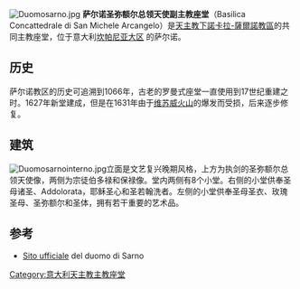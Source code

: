 [[File:Duomosarno.jpg|right]]
'''萨尔诺圣弥额尔总领天使副主教座堂'''（Basilica Concattedrale di San Michele Arcangelo）是[[天主教下諾卡拉-薩爾諾教區|天主教下諾卡拉-薩爾諾教區]]的共同主教座堂，位于意大利[[坎帕尼亚大区|坎帕尼亚大区]]
的萨尔诺。

== 历史 ==
萨尔诺教区的历史可追溯到1066年，古老的罗曼式座堂一直使用到17世纪重建之时。1627年新堂建成，但是在1631年由于[[维苏威火山|维苏威火山]]的爆发而受损，后来逐步修复。

== 建筑 ==
[[File:Duomosarnointerno.jpg|thumb]]立面是文艺复兴晚期风格，上方为执剑的圣弥额尔总领天使像，两侧为宗徒伯多禄和保禄像。堂内两侧有8个小堂。右侧的小堂供奉圣母诸圣、Addolorata，耶稣圣心和圣若翰洗者。左侧的小堂供奉圣母圣衣、玫瑰圣母、圣弥额尔和圣体，拥有若干重要的艺术品。
== 参考 ==

* [https://web.archive.org/web/20090603195609/http://www.duomoepiscopiosarno.it/ Sito ufficiale] del duomo di Sarno

[[Category:意大利天主教主教座堂|Category:意大利天主教主教座堂]]